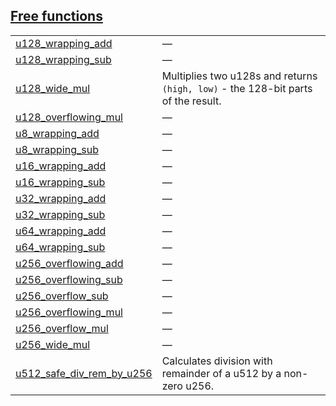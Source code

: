 
## [Free functions](./core-integer-free_functions)

| | |
|:---|:---|
| [u128_wrapping_add](./core-integer-u128_wrapping_add) | — |
| [u128_wrapping_sub](./core-integer-u128_wrapping_sub) | — |
| [u128_wide_mul](./core-integer-u128_wide_mul) | Multiplies two u128s and returns `(high, low)`  - the 128-bit parts of the result. |
| [u128_overflowing_mul](./core-integer-u128_overflowing_mul) | — |
| [u8_wrapping_add](./core-integer-u8_wrapping_add) | — |
| [u8_wrapping_sub](./core-integer-u8_wrapping_sub) | — |
| [u16_wrapping_add](./core-integer-u16_wrapping_add) | — |
| [u16_wrapping_sub](./core-integer-u16_wrapping_sub) | — |
| [u32_wrapping_add](./core-integer-u32_wrapping_add) | — |
| [u32_wrapping_sub](./core-integer-u32_wrapping_sub) | — |
| [u64_wrapping_add](./core-integer-u64_wrapping_add) | — |
| [u64_wrapping_sub](./core-integer-u64_wrapping_sub) | — |
| [u256_overflowing_add](./core-integer-u256_overflowing_add) | — |
| [u256_overflowing_sub](./core-integer-u256_overflowing_sub) | — |
| [u256_overflow_sub](./core-integer-u256_overflow_sub) | — |
| [u256_overflowing_mul](./core-integer-u256_overflowing_mul) | — |
| [u256_overflow_mul](./core-integer-u256_overflow_mul) | — |
| [u256_wide_mul](./core-integer-u256_wide_mul) | — |
| [u512_safe_div_rem_by_u256](./core-integer-u512_safe_div_rem_by_u256) | Calculates division with remainder of a u512 by a non-zero u256. |
